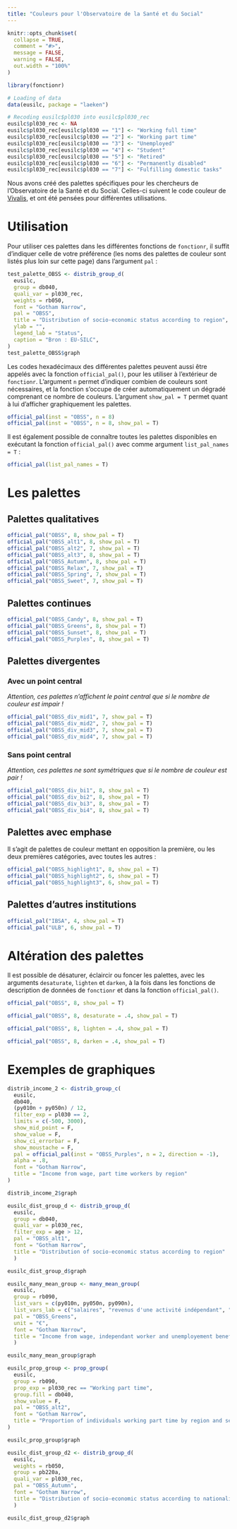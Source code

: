 ```yaml
---
title: "Couleurs pour l'Observatoire de la Santé et du Social"
---
```


```r
knitr::opts_chunk$set(
  collapse = TRUE,
  comment = "#>",
  message = FALSE,
  warning = FALSE,
  out.width = "100%"
)
```

```r
library(fonctionr)

# Loading of data
data(eusilc, package = "laeken")

# Recoding eusilc$pl030 into eusilc$pl030_rec
eusilc$pl030_rec <- NA
eusilc$pl030_rec[eusilc$pl030 == "1"] <- "Working full time"
eusilc$pl030_rec[eusilc$pl030 == "2"] <- "Working part time"
eusilc$pl030_rec[eusilc$pl030 == "3"] <- "Unemployed"
eusilc$pl030_rec[eusilc$pl030 == "4"] <- "Student"
eusilc$pl030_rec[eusilc$pl030 == "5"] <- "Retired"
eusilc$pl030_rec[eusilc$pl030 == "6"] <- "Permanently disabled"
eusilc$pl030_rec[eusilc$pl030 == "7"] <- "Fulfilling domestic tasks"
```

Nous avons créé des palettes spécifiques pour les chercheurs de l'Observatoire de la Santé et du Social. Celles-ci suivent le code couleur de [Vivalis](https://www.vivalis.brussels), et ont été pensées pour différentes utilisations.

# Utilisation

Pour utiliser ces palettes dans les différentes fonctions de `fonctionr`, il suffit d'indiquer celle de votre préférence (les noms des palettes de couleur sont listés plus loin sur cette page) dans l'argument `pal` :

```r
test_palette_OBSS <- distrib_group_d(
  eusilc,
  group = db040,
  quali_var = pl030_rec,
  weights = rb050,
  font = "Gotham Narrow",
  pal = "OBSS",
  title = "Distribution of socio-economic status according to region",
  ylab = "",
  legend_lab = "Status",
  caption = "Bron : EU-SILC",
)
test_palette_OBSS$graph
```

Les codes hexadécimaux des différentes palettes peuvent aussi être appelés avec la fonction `official_pal()`, pour les utiliser à l'extérieur de `fonctionr`. L'argument `n` permet d'indiquer combien de couleurs sont nécessaires, et la fonction s'occupe de créer automatiquement un dégradé comprenant ce nombre de couleurs. L'argument `show_pal = T` permet quant à lui d'afficher graphiquement les palettes.

```r
official_pal(inst = "OBSS", n = 8)
official_pal(inst = "OBSS", n = 8, show_pal = T)
```

Il est également possible de connaître toutes les palettes disponibles en exécutant la fonction `official_pal()` avec comme argument `list_pal_names = T` :

```r
official_pal(list_pal_names = T)
```

# Les palettes

## Palettes qualitatives

```r
official_pal("OBSS", 8, show_pal = T)
official_pal("OBSS_alt1", 8, show_pal = T)
official_pal("OBSS_alt2", 7, show_pal = T)
official_pal("OBSS_alt3", 8, show_pal = T)
official_pal("OBSS_Autumn", 8, show_pal = T)
official_pal("OBSS_Relax", 7, show_pal = T)
official_pal("OBSS_Spring", 7, show_pal = T)
official_pal("OBSS_Sweet", 7, show_pal = T)
```

## Palettes continues

```r
official_pal("OBSS_Candy", 8, show_pal = T)
official_pal("OBSS_Greens", 8, show_pal = T)
official_pal("OBSS_Sunset", 8, show_pal = T)
official_pal("OBSS_Purples", 8, show_pal = T)
```

## Palettes divergentes

### Avec un point central

*Attention, ces palettes n'affichent le point central que si le nombre de couleur est impair !*

```r
official_pal("OBSS_div_mid1", 7, show_pal = T)
official_pal("OBSS_div_mid2", 7, show_pal = T)
official_pal("OBSS_div_mid3", 7, show_pal = T)
official_pal("OBSS_div_mid4", 7, show_pal = T)
```

### Sans point central

*Attention, ces palettes ne sont symétriques que si le nombre de couleur est pair !*

```r
official_pal("OBSS_div_bi1", 8, show_pal = T)
official_pal("OBSS_div_bi2", 8, show_pal = T)
official_pal("OBSS_div_bi3", 8, show_pal = T)
official_pal("OBSS_div_bi4", 8, show_pal = T)
```

## Palettes avec emphase

Il s'agit de palettes de couleur mettant en opposition la première, ou les deux premières catégories, avec toutes les autres :

```r
official_pal("OBSS_highlight1", 8, show_pal = T)
official_pal("OBSS_highlight2", 6, show_pal = T)
official_pal("OBSS_highlight3", 6, show_pal = T)
```

## Palettes d'autres institutions

```r
official_pal("IBSA", 4, show_pal = T)
official_pal("ULB", 6, show_pal = T)
```

# Altération des palettes

Il est possible de désaturer, éclaircir ou foncer les palettes, avec les arguments `desaturate`, `lighten` et `darken`, à la fois dans les fonctions de description de données de `fonctionr` et dans la fonction `official_pal()`.

```r
official_pal("OBSS", 8, show_pal = T)
```

```r
official_pal("OBSS", 8, desaturate = .4, show_pal = T)
```

```r
official_pal("OBSS", 8, lighten = .4, show_pal = T)
```

```r
official_pal("OBSS", 8, darken = .4, show_pal = T)
```

# Exemples de graphiques

```r
distrib_income_2 <- distrib_group_c(
  eusilc,
  db040,
  (py010n + py050n) / 12,
  filter_exp = pl030 == 2,
  limits = c(-500, 3000),
  show_mid_point = F,
  show_value = F,
  show_ci_errorbar = F,
  show_moustache = F,
  pal = official_pal(inst = "OBSS_Purples", n = 2, direction = -1),
  alpha = .8,
  font = "Gotham Narrow",
  title = "Income from wage, part time workers by region"
)

distrib_income_2$graph
```

```r
eusilc_dist_group_d <- distrib_group_d(
  eusilc,
  group = db040,
  quali_var = pl030_rec,
  filter_exp = age > 12,
  pal = "OBSS_alt1",
  font = "Gotham Narrow",
  title = "Distribution of socio-economic status according to region"
  )

eusilc_dist_group_d$graph
```

```r
eusilc_many_mean_group <- many_mean_group(
  eusilc,
  group = rb090,
  list_vars = c(py010n, py050n, py090n),
  list_vars_lab = c("salaires", "revenus d'une activité indépendant", "allocation de chômage"),
  pal = "OBSS_Greens",
  unit = "€",
  font = "Gotham Narrow",
  title = "Income from wage, independant worker and unemployement benefits by sex"
  )

eusilc_many_mean_group$graph
```

```r
eusilc_prop_group <- prop_group(
  eusilc,
  group = rb090,
  prop_exp = pl030_rec == "Working part time",
  group.fill = db040,
  show_value = F,
  pal = "OBSS_alt2",
  font = "Gotham Narrow",
  title = "Proportion of individuals working part time by region and sex"
)

eusilc_prop_group$graph
```

```r
eusilc_dist_group_d2 <- distrib_group_d(
  eusilc,
  weights = rb050,
  group = pb220a,
  quali_var = pl030_rec,
  pal = "OBSS_Autumn",
  font = "Gotham Narrow",
  title = "Distribution of socio-economic status according to nationality"
  )

eusilc_dist_group_d2$graph
```
